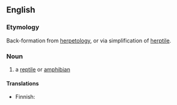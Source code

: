 ==English==
===Etymology===
Back-formation from [[herpetology]], or via simplification of [[herptile]].

===Noun===
{{en-noun}}

#{{colloquial}} a [[reptile]] or [[amphibian]]

====Translations====
{{top}}
* Finnish: {{t-|fi|herppi}}
{{mid}}
{{bottom}}